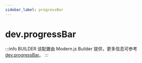 ```yaml
---
sidebar_label: progressBar
---
```


# dev.progressBar

:::info BUILDER
该配置由 Modern.js Builder 提供，更多信息可参考 [dev.progressBar](https://modernjs.dev/builder/api/config-dev.html#dev-progressbar)。
:::


<Main />
